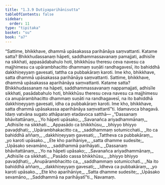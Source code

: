 ```yaml
---
title: "1.3.9 Dutiyaparihānisutta"
tableOfContents: false
sidebar:
  order: 11
type: "tipitaka"
basket: "su"
book: "a7"
---
```



<DynamicBreadcrumb />

<Division number="29" book="a7">

<Paragraph number="148" book="a7">
“Sattime, bhikkhave, dhammā upāsakassa parihānāya saṃvattanti. Katame satta? Bhikkhudassanaṃ hāpeti, saddhammassavanaṃ pamajjati, adhisīle na sikkhati, appasādabahulo hoti, bhikkhūsu theresu ceva navesu ca majjhimesu ca upārambhacitto dhammaṃ suṇāti randhagavesī, ito bahiddhā dakkhiṇeyyaṃ gavesati, tattha ca pubbakāraṃ karoti. Ime kho, bhikkhave, satta dhammā upāsakassa parihānāya saṃvattanti.
</Paragraph>

<Paragraph number="149" book="a7">
Sattime, bhikkhave, dhammā upāsakassa aparihānāya saṃvattanti. Katame satta? Bhikkhudassanaṃ na hāpeti, saddhammassavanaṃ nappamajjati, adhisīle sikkhati, pasādabahulo hoti, bhikkhūsu theresu ceva navesu ca majjhimesu ca anupārambhacitto dhammaṃ suṇāti na randhagavesī, na ito bahiddhā dakkhiṇeyyaṃ gavesati, idha ca pubbakāraṃ karoti. Ime kho, bhikkhave, satta dhammā upāsakassa aparihānāya saṃvattantī”ti. Idamavoca bhagavā. Idaṃ vatvāna sugato athāparaṃ etadavoca satthā—
</Paragraph>

<Paragraph number="150" type="verses" book="a7">
_“Dassanaṃ bhāvitattānaṃ,_  
_Yo hāpeti upāsako;_  
_Savanañca ariyadhammānaṃ,_  
_Adhisīle na sikkhati._  

</Paragraph>

<Paragraph number="151" type="verses" book="a7">
_Appasādo ca bhikkhūsu,_  
_bhiyyo bhiyyo pavaḍḍhati;_  
_Upārambhakacitto ca,_  
_saddhammaṃ sotumicchati._  

</Paragraph>

<Paragraph number="152" type="verses" book="a7">
_Ito ca bahiddhā aññaṃ,_  
_dakkhiṇeyyaṃ gavesati;_  
_Tattheva ca pubbakāraṃ,_  
_yo karoti upāsako._  

</Paragraph>

<Paragraph number="153" type="verses" book="a7">
_Ete kho parihāniye,_  
_satta dhamme sudesite;_  
_Upāsako sevamāno,_  
_saddhammā parihāyati._  

</Paragraph>

<Paragraph number="154" type="verses" book="a7">
_Dassanaṃ bhāvitattānaṃ,_  
_Yo na hāpeti upāsako;_  
_Savanañca ariyadhammānaṃ,_  
_Adhisīle ca sikkhati._  

</Paragraph>

<Paragraph number="155" type="verses" book="a7">
_Pasādo cassa bhikkhūsu,_  
_bhiyyo bhiyyo pavaḍḍhati;_  
_Anupārambhacitto ca,_  
_saddhammaṃ sotumicchati._  

</Paragraph>

<Paragraph number="156" type="verses" book="a7">
_Na ito bahiddhā aññaṃ,_  
_dakkhiṇeyyaṃ gavesati;_  
_Idheva ca pubbakāraṃ,_  
_yo karoti upāsako._  

</Paragraph>

<Paragraph number="157" type="verses" book="a7">
_Ete kho aparihāniye,_  
_Satta dhamme sudesite;_  
_Upāsako sevamāno,_  
_Saddhammā na parihāyatī”ti._  


</Paragraph>
</Division>

<Paragraph number="158" type="center" book="a7">
Navamaṃ.
</Paragraph>